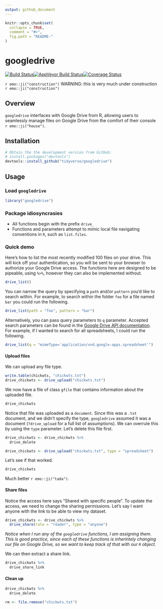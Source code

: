 ```yaml
---
output: github_document
---
```


<!-- README.md is generated from README.Rmd. Please edit that file -->

```r
knitr::opts_chunk$set(
  collapse = TRUE,
  comment = "#>",
  fig.path = "README-"
)
```

# googledrive

[![Build Status](https://travis-ci.org/tidyverse/googledrive.svg?branch=master)](https://travis-ci.org/tidyverse/googledrive)[![AppVeyor Build Status](https://ci.appveyor.com/api/projects/status/github/tidyverse/googledrive?branch=master&svg=true)](https://ci.appveyor.com/project/tidyverse/googledrive)[![Coverage Status](https://img.shields.io/codecov/c/github/tidyverse/googledrive/master.svg)](https://codecov.io/github/tidyverse/googledrive?branch=master)

`r emo::ji("construction")` WARNING: this is very much under construction `r emo::ji("construction")`

## Overview

`googledrive` interfaces with Google Drive from R, allowing users to seamlessly manage files on Google Drive from the comfort of their console `r emo::ji("house")`. 

## Installation

```r
# Obtain the the development version from GitHub:
# install.packages("devtools")
devtools::install_github("tidyverse/googledrive")
```

## Usage

### Load `googledrive`

```r
library("googledrive")
```

### Package idiosyncrasies

* All functions begin with the prefix `drive_`
* Functions and parameters attempt to mimic local file navigating conventions in `R`, such as `list.files`.

### Quick demo

Here's how to list the most recently modified 100 files on your drive. This will kick off your authentication, so you will be sent to your browser to authorize your Google Drive access. The functions here are designed to be pipeable, using `%>%`, however they can also be implemented without.

```r
drive_list()
```

You can narrow the query by specifying a `path` and/or `pattern` you'd like to search within. For example, to search within the folder `foo` for a file named `bar` you could run the following.

```r
drive_list(path = "foo", pattern = "bar")
```

Alternatively, you can pass query parameters to `q` parameter. Accepted search parameters can be found in the [Google Drive API documentation](https://developers.google.com/drive/v3/web/search-parameters). For example, if I wanted to search for all spreadsheets, I could run the following.

```r
drive_list(q = "mimeType='application/vnd.google-apps.spreadsheet'")
```

#### Upload files

We can upload any file type. 

```r
write.table(chickwts, "chickwts.txt")
drive_chickwts <- drive_upload("chickwts.txt")
```

We now have a file of class `gfile` that contains information about the uploaded file. 

```r
drive_chickwts
```

Notice that file was uploaded as a `document`. Since this was a `.txt` document, and we didn't specify the type, `googledrive` assumed it was a document (`?drive_upload` for a full list of assumptions). We can overrule this by using the `type` parameter. Let's delete this file first.

```r
drive_chickwts <- drive_chickwts %>%
  drive_delete
```


```r
drive_chickwts <- drive_upload("chickwts.txt", type = "spreadsheet")
```

Let's see if that worked.
```r
drive_chickwts
```
Much better `r emo::ji("tada")`.

#### Share files

Notice the access here says "Shared with specific people". To update the access, we need to change the sharing permissions. Let's say I want anyone with the link to be able to view my dataset.

```r
drive_chickwts <- drive_chickwts %>%
  drive_share(role = "reader", type = "anyone")
```

*Notice when I run any of the `googledrive` functions, I am assigning them. This is good practice, since each of these functions is inherintely changing our file on Google Drive, so we want to keep track of that with our `R` object.*

We can then extract a share link.

```r
drive_chickwts %>%
  drive_share_link
```

#### Clean up

```r
drive_chickwts %>%
  drive_delete
```

```r
rm <- file.remove("chickwts.txt")
```

